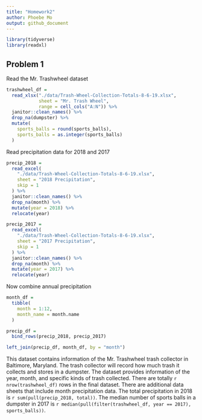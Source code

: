 ```yaml
---
title: "Homework2"
author: Phoebe Mo
output: github_document
---
```


```r
library(tidyverse)
library(readxl)
```

## Problem 1

Read the Mr. Trashwheel dataset

```r
trashwheel_df =
  read_xlsx("./data/Trash-Wheel-Collection-Totals-8-6-19.xlsx",
            sheet = "Mr. Trash Wheel",
            range = cell_cols("A:N")) %>%
  janitor::clean_names() %>%
  drop_na(dumpster) %>%
  mutate(
    sports_balls = round(sports_balls),
    sports_balls = as.integer(sports_balls)
  )
```

Read precipitation data for 2018 and 2017
```r
precip_2018 = 
  read_excel(
    "./data/Trash-Wheel-Collection-Totals-8-6-19.xlsx",
    sheet = "2018 Precipitation",
    skip = 1
  ) %>%
  janitor::clean_names() %>%
  drop_na(month) %>%
  mutate(year = 2018) %>%
  relocate(year)

precip_2017 = 
  read_excel(
    "./data/Trash-Wheel-Collection-Totals-8-6-19.xlsx",
    sheet = "2017 Precipitation",
    skip = 1
  ) %>%
  janitor::clean_names() %>%
  drop_na(month) %>%
  mutate(year = 2017) %>%
  relocate(year)
```

Now combine annual precipitation
```r
month_df =
  tibble(
    month = 1:12,
    month_name = month.name
  )

precip_df =
  bind_rows(precip_2018, precip_2017)

left_join(precip_df, month_df, by = "month")
```

This dataset contains information of the Mr. Trashwheel trash collector in Baltimore,
Maryland. The trash collector will record how much trash it collects and stores in a
dumpster. The dataset provides information of the year, month, and specific kinds of
trash collected. There are totally `r nrow(trashwheel_df)` rows in the final dataset. There are additional data sheets that include month precipitation data. The total
precipitation in 2018 is `r sum(pull(precip_2018, total))`. The median number of sports balls in a dumpster in 2017 is `r median(pull(filter(trashwheel_df, year == 2017), sports_balls))`.
